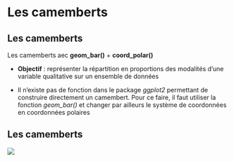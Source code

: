# Les camemberts {.backgroundTitre}

## Les camemberts {.backgroundTitre}

Les camemberts aec **geom_bar()** + **coord_polar()**

-   **Objectif** : représenter la répartition en proportions des modalités d'une variable qualitative sur un ensemble de données

-   Il n'existe pas de fonction dans le package *ggplot2* permettant de construire directement un camembert. Pour ce faire, il faut utiliser la fonction *geom_bar()* et changer par ailleurs le système de coordonnées en coordonnées polaires

## Les camemberts {.backgroundTitre}

![](img/clipboard-camenbert1.png){fig-align="center"}
